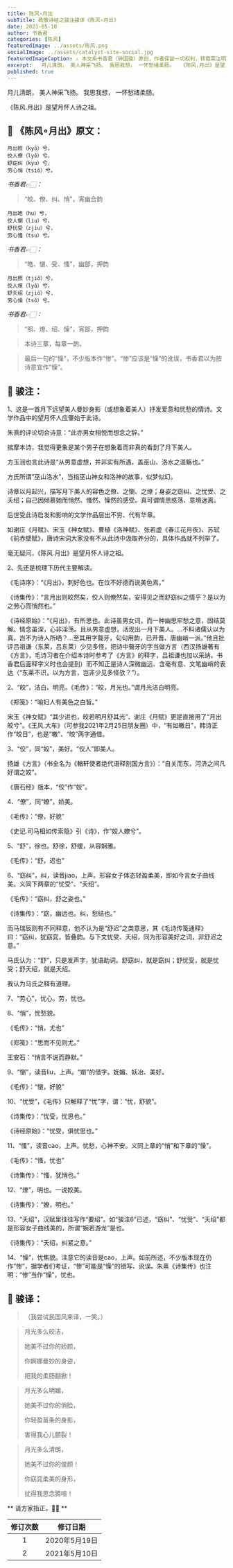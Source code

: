 ```yaml
---
title: 陈风∘月出
subTitle: 致敬诗经之骏注骏译《陈风∘月出》
date: 2021-05-10
author: 书香君
categories: [陈风]
featuredImage: ../assets/陈风.png
socialImage: ../assets/catalyst-site-social.jpg
featuredImageCaption: ⚠️️ 本文系书香君（钟国骏）原创，作者保留一切权利，转载需注明出处。
excerpt:   月儿清朗， 美人神采飞扬。 我思我想， 一怀愁绪柔肠。  《陈风.月出》是望月怀人诗之祖。  
published: true
---
```



月儿清朗，
美人神采飞扬。
我思我想，
一怀愁绪柔肠。

《陈风.月出》是望月怀人诗之祖。



## 🌼 《陈风∘月出》原文：

```
月出皎（kyô）兮，
佼人僚（lyô）兮，
舒窈纠（kyu）兮，
劳心悄（tsiô）兮。
```

*书香君👉🏻：*

> “皎、僚、纠、悄”，宵幽合韵

```
月出皓（hu）兮，
佼人懰（liu）兮，
舒忧受（zjiu）兮，
劳心慅（tsu）兮。
```

*书香君👉🏻：*

> “皓、懰、受、慅”，幽部，押韵

```
月出照（tjiô）兮，
佼人燎（lyô）兮，
舒夭绍（zjiô）兮，
劳心懆（tsô）兮。
```

*书香君👉🏻：*

> “照、燎、绍、懆”，宵部，押韵

> 本诗三章，每章一韵。

> 最后一句的“懆”，不少版本作“惨”。“惨”应该是“懆”的讹误，书香君以为按诗意宜作“懆”。


## 🍁️ 骏注：

1、这是一首月下远望美人曼妙身影（或想象着美人）抒发爱意和忧愁的情诗。文学作品中的望月怀人应肇始于此诗。

朱熹的评论切合诗意：“此亦男女相悦而想念之辞。”

揣摩本诗，我觉得更象是某个男子在想象着而非真的看到了月下美人。

方玉润也言此诗是“从男意虚想，并非实有所遇，盖巫山、洛水之滥觞也。”

方氏所谓“巫山洛水”，当指巫山神女和洛神的故事，似梦似幻。

诗章以月起兴，描写月下美人的容色之僚、之懰、之燎；身姿之窈纠、之忧受、之夭绍；自己因倾慕她而悄然、慅然、懆然的感受。真可谓情思惑荡、意境迷离。

后世受此诗启发和影响的文学作品层出不穷、代有华章。

如谢庄《月赋》、宋玉《神女赋》、曹植《洛神赋》、张若虚《春江花月夜》、苏轼《前赤壁赋》，唐诗宋词大家没有不从此诗中汲取养分的，具体作品就不列举了。

毫无疑问，《陈风.月出》是望月怀人诗之祖。

2、先还是梳理下历代主要解读。

《毛诗序》：“《月出》，刺好色也。在位不好德而说美色焉。”

《诗集传》：“言月出则皎然矣，佼人则僚然矣，安得见之而舒窈纠之情乎？是以为之劳心而悄然也。”

《诗经原始》：“《月出》，有所思也。此诗虽男女词，而一种幽思牢愁之意，固结莫解。情念虽深，心非淫荡。且从男意虚想，活现出一月下美人。…不料诸儒认以为真，岂不为诗人所哂？…至其用字聱牙，句句用韵，已开晋、唐幽峭一派。”他且批评吕祖谦（东莱，吕东莱）少见多怪，把诗中聱牙的字当做方言（西汉扬雄著有《方言》，毛诗习者在介绍本诗时参考了《方言》的释字，吕祖谦也加以采纳。书香君后面释字义时也会提到）而不知正是诗人深微幽远、含毫有意、文笔幽峭的表达（“东莱不识，以为方言，岂非少见多怪欤？”）。

2、“皎”，洁白、明亮。《毛传》：“皎，月光也。”谓月光洁白明亮。

《郑笺》：“喻妇人有美色之白皙。”

宋玉《神女赋》“其少进也，皎若明月舒其光”、谢庄《月赋》更是直接用了“月出皎兮”。《王风.大车》（可参我2021年2月25日朋友圈）中，“有如皦日”，韩诗正作“皎日”，也是“皦”、“皎”两字通借。

3、“佼”，同“姣”，美好。“佼人”即美人。

扬雄《方言》（书全名为《輶轩使者绝代语释别国方言》）：“自关而东，河济之间凡好谓之姣”。

《唐石经》版本，“佼”作“姣”。

4、“僚”，同“嫽”，娇美。

《毛传》：“僚，好貌”

《史记.司马相如传索隐》引《诗》，作“姣人嫽兮”。

5、“舒”，徐也。舒徐，舒缓，从容娴雅。

《毛传》：“舒，迟也”

6、“窈纠”，纠，读音jiao，上声。形容女子体态轻盈柔美，即如今言女子曲线美。义同下两章的“忧受”、“夭绍”。

《毛传》：“窈纠，舒之姿也。”

《诗集传》：“窈，幽远也。纠，愁结也。”

而马瑞辰则有不同释意，他不认为是“舒迟”之类意思，其《毛诗传笺通释》曰：“窈纠，犹窈窕，皆叠韵。与下文忧受、夭绍，同为形容美好之词，非舒迟之意。”

马氏认为：“舒”，只是发声字，犹语助词。舒窈纠，就是窈纠；舒忧受，就是忧受；舒夭绍，就是夭绍。

我认为马氏之释有道理。

7、“劳心”，忧心。劳，忧也。

8、“悄”，忧愁貌。

《毛传》：“悄，尤也”

《郑笺》：“思而不见则尤。”

王安石：“悄言不说而静默。”

9、“懰”，读音liu，上声。“嬼”的借字。妩媚、妖冶、美好。

《毛传》：“懰，好貌”

10、“忧受”，《毛传》只解释了“忧”字，谓：“忧，舒貌”。

《诗集传》：“忧受，忧思也。”

《诗经原始》：“忧受，俱忧思也。”

11、“慅”，读音cao，上声。忧愁，心神不安。义同上章的“悄”和下章的“懆”。

《毛传》：“慅，忧也”

《诗集传》：“慅，犹悄也。”

12、“燎”，明也。一说姣美。

《诗集传》：“嫽，明也。”

13、“夭绍”，汉赋里往往写作“要绍”。如“骏注6”已述，“窈纠”、“忧受”、“夭绍”都是形容女子曲线美的，所谓“婉若游龙”是也。

《诗集传》：“夭绍，纠紧之意。”

14、“懆”，忧焦貌。注意它的读音是cao，上声。如前所述，不少版本现在仍作“惨”，据学者们考证，“惨”可能是“懆”的错写、讹误。朱熹《诗集传》也注明：“惨”当作“懆”，忧也。


## 🍁️ 骏译：


> （我尝试民国风来译，一笑。）
> 

> 月光多么皎洁，
> 
> 她美不过你的娇颜，
> 
> 你婀娜曼妙的身姿，
> 
> 把我的柔肠翻掀！
> 

> 月光多么明媚，
> 
> 她美不过你的俏脸，
> 
> 你轻盈苗条的身影，
> 
> 害得我心儿颤裂！
> 

> 月光多么清朗，
> 
> 她美不过你的俊颜！
> 
> 你窈窕柔美的身形，
> 
> 扰得我思念腾喧！
> 


** 请方家指正。🙏🏻 **

| 修订次数      | 修订日期 |
|   :----: |    :----:   |
|  1   | 2020年5月19日       |
|  2   | 2021年5月10日       |

